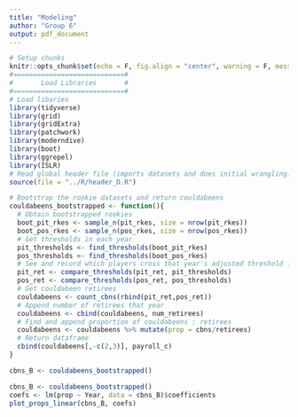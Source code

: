 ```yaml
---
title: "Modeling"
author: "Group 6"
output: pdf_document
---
```


```r
# Setup chunks
knitr::opts_chunk$set(echo = F, fig.align = "center", warning = F, message = F, fig.height = 4)
#============================#
#       Load Libraries       #
#============================#
# Load libaries
library(tidyverse)
library(grid)
library(gridExtra)
library(patchwork)
library(moderndive)
library(boot)
library(ggrepel)
library(ISLR)
# Read global header file (imports datasets and does initial wrangling)
source(file = "../R/header_D.R")
```

```r
# Bootstrap the rookie datasets and return couldabeens
couldabeens_bootstrapped <- function(){
  # Obtain bootstrapped rookies
  boot_pit_rkes <- sample_n(pit_rkes, size = nrow(pit_rkes))
  boot_pos_rkes <- sample_n(pos_rkes, size = nrow(pos_rkes))
  # Get thresholds in each year
  pit_thresholds <- find_thresholds(boot_pit_rkes)
  pos_thresholds <- find_thresholds(boot_pos_rkes)
  # See and record which players cross that year's adjusted threshold from rookie players
  pit_ret <- compare_thresholds(pit_ret, pit_thresholds)
  pos_ret <- compare_thresholds(pos_ret, pos_thresholds)
  # Get couldabeen retirees
  couldabeens <- count_cbns(rbind(pit_ret,pos_ret))
  # Append number of retirees that year
  couldabeens <- cbind(couldabeens, num_retirees)
  # Find and append proportion of couldabeens : retirees
  couldabeens <- couldabeens %>% mutate(prop = cbns/retirees)
  # Return dataframe
  cbind(couldabeens[,-c(2,3)], payroll_c)
}
```

```r
cbns_B <- couldabeens_bootstrapped()
```

```r
cbns_B <- couldabeens_bootstrapped()
coefs <- lm(prop ~ Year, data = cbns_B)$coefficients
plot_props_linear(cbns_B, coefs)
```

